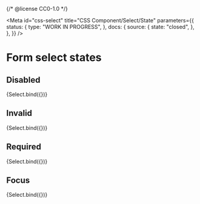 {/* @license CC0-1.0 */}


<Meta
  id="css-select"
  title="CSS Component/Select/State"
  parameters={{
    status: {
      type: "WORK IN PROGRESS",
    },
    docs: {
      source: {
        state: "closed",
      },
    },
  }}
/>

# Form select states

## Disabled

<Canvas>
  <Story
    name="Disabled"
    args={{
      ...exampleArgs,
      disabled: true,
    }}
  >
    {Select.bind({})}
  </Story>
</Canvas>

## Invalid

<Canvas>
  <Story
    name="Invalid"
    args={{
      ...exampleArgs,
      invalid: true,
    }}
  >
    {Select.bind({})}
  </Story>
</Canvas>

## Required

<Canvas>
  <Story
    name="Required"
    args={{
      ...exampleArgs,
      required: true,
    }}
  >
    {Select.bind({})}
  </Story>
</Canvas>

## Focus

<Canvas>
  <Story
    name="Focus"
    args={{
      ...exampleArgs,
      focus: true,
    }}
  >
    {Select.bind({})}
  </Story>
</Canvas>
